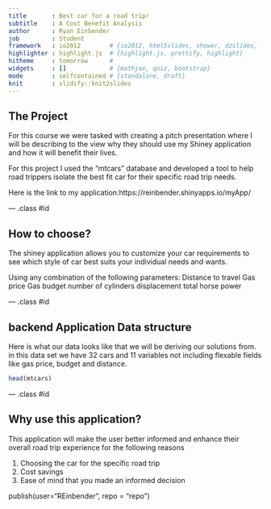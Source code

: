 ---
title       : Best car for a road trip!
subtitle    : A Cost Benefit Analysis
author      : Ryan Einbender
job         : Student
framework   : io2012        # {io2012, html5slides, shower, dzslides, ...}
highlighter : highlight.js  # {highlight.js, prettify, highlight}
hitheme     : tomorrow      # 
widgets     : []            # {mathjax, quiz, bootstrap}
mode        : selfcontained # {standalone, draft}
knit        : slidify::knit2slides
---

## The Project

For this course we were tasked with creating a pitch presentation where I will be describing to the view why they should use my Shiney application and how it will benefit their lives.

For this project I used the "mtcars" database and developed a tool to help road trippers isolate the best fit car for their specific road trip needs.

Here is the link to my application:https://reinbender.shinyapps.io/myApp/



--- .class #id 

## How to choose?

The shiney application allows you to customize your car requirements to see which style of car best suits your individual needs and wants. 

Using any combination of the following parameters:
Distance to travel
Gas price
Gas budget
number of cylinders
displacement
total horse power

--- .class #id 

## backend Application Data structure
Here is what our data looks like that we will be deriving our solutions from.
in this data set we have 32 cars and 11 variables not including flexable fields like gas price, budget and distance.
```{r}
head(mtcars)
```

--- .class #id 

## Why use this application?

This application will make the user better informed and enhance their overall road trip experience for the following reasons

1. Choosing the car for the specific road trip
2. Cost savings
3. Ease of mind that you made an informed decision

publish(user="REinbender", repo = "repo")